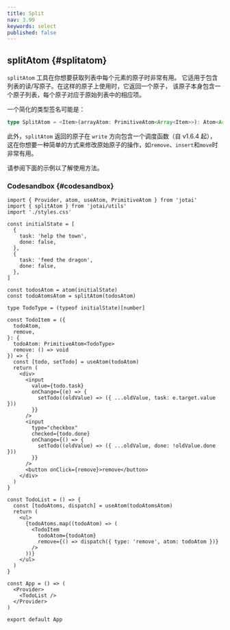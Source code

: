 ```yaml
---
title: Split
nav: 3.99
keywords: select
published: false
---
```


## splitAtom {#splitatom}

`splitAtom` 工具在你想要获取列表中每个元素的原子时非常有用。
它适用于包含列表的读/写原子。在这样的原子上使用时，它返回一个原子，
该原子本身包含一个原子列表，每个原子对应于原始列表中的相应项。

一个简化的类型签名可能是：

```ts
type SplitAtom = <Item>(arrayAtom: PrimitiveAtom<Array<Item>>): Atom<Array<PrimitiveAtom<Item>>>
```

此外，`splitAtom` 返回的原子在 `write` 方向包含一个调度函数（自 v1.6.4 起），
这在你想要一种简单的方式来修改原始原子的操作，如`remove`、`insert`和`move`时非常有用。

请参阅下面的示例以了解使用方法。

### Codesandbox {#codesandbox}

<CodeSandbox id="s4hvgo" />

```tsx
import { Provider, atom, useAtom, PrimitiveAtom } from 'jotai'
import { splitAtom } from 'jotai/utils'
import './styles.css'

const initialState = [
  {
    task: 'help the town',
    done: false,
  },
  {
    task: 'feed the dragon',
    done: false,
  },
]

const todosAtom = atom(initialState)
const todoAtomsAtom = splitAtom(todosAtom)

type TodoType = (typeof initialState)[number]

const TodoItem = ({
  todoAtom,
  remove,
}: {
  todoAtom: PrimitiveAtom<TodoType>
  remove: () => void
}) => {
  const [todo, setTodo] = useAtom(todoAtom)
  return (
    <div>
      <input
        value={todo.task}
        onChange={(e) => {
          setTodo((oldValue) => ({ ...oldValue, task: e.target.value }))
        }}
      />
      <input
        type="checkbox"
        checked={todo.done}
        onChange={() => {
          setTodo((oldValue) => ({ ...oldValue, done: !oldValue.done }))
        }}
      />
      <button onClick={remove}>remove</button>
    </div>
  )
}

const TodoList = () => {
  const [todoAtoms, dispatch] = useAtom(todoAtomsAtom)
  return (
    <ul>
      {todoAtoms.map((todoAtom) => (
        <TodoItem
          todoAtom={todoAtom}
          remove={() => dispatch({ type: 'remove', atom: todoAtom })}
        />
      ))}
    </ul>
  )
}

const App = () => (
  <Provider>
    <TodoList />
  </Provider>
)

export default App
```
